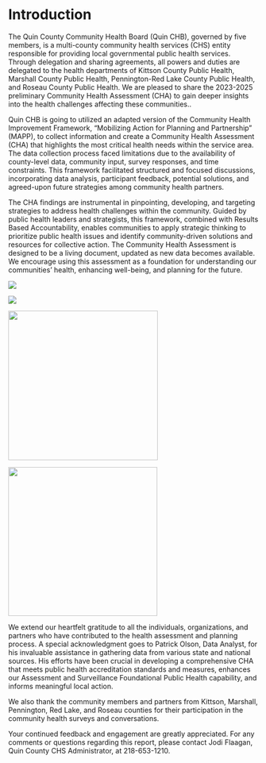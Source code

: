 # Introduction

The Quin County Community Health Board (Quin CHB), governed by five members, is a multi-county community health services (CHS) entity responsible for providing local governmental public health services. Through delegation and sharing agreements, all powers and duties are delegated to the health departments of Kittson County Public Health, Marshall County Public Health, Pennington-Red Lake County Public Health, and Roseau County Public Health. We are pleased to share the 2023-2025 preliminary Community Health Assessment (CHA) to gain deeper insights into the health challenges affecting these communities..

Quin CHB is going to utilized an adapted version of the Community Health Improvement Framework, "Mobilizing Action for Planning and Partnership" (MAPP), to collect information and create a Community Health Assessment (CHA) that highlights the most critical health needs within the service area. The data collection process faced limitations due to the availability of county-level data, community input, survey responses, and time constraints. This framework facilitated structured and focused discussions, incorporating data analysis, participant feedback, potential solutions, and agreed-upon future strategies among community health partners.

The CHA findings are instrumental in pinpointing, developing, and targeting strategies to address health challenges within the community. Guided by public health leaders and strategists, this framework, combined with Results Based Accountability, enables communities to apply strategic thinking to prioritize public health issues and identify community-driven solutions and resources for collective action. The Community Health Assessment is designed to be a living document, updated as new data becomes available. We encourage using this assessment as a foundation for understanding our communities' health, enhancing well-being, and planning for the future.

::: {.content-visible when-format="html"}
![](pages/Attachments/000_index/RBATurningtheCurve.png)

![](pages/Attachments/000_index/MAPP.png)
:::

::: {.content-visible when-format="pdf" layout-ncol="2"}
![](pages/Attachments/000_index/RBATurningtheCurve.png){fig-align="center" width="301"}

![](pages/Attachments/000_index/MAPP.png){fig-align="center" width="300"}
:::

We extend our heartfelt gratitude to all the individuals, organizations, and partners who have contributed to the health assessment and planning process. A special acknowledgment goes to Patrick Olson, Data Analyst, for his invaluable assistance in gathering data from various state and national sources. His efforts have been crucial in developing a comprehensive CHA that meets public health accreditation standards and measures, enhances our Assessment and Surveillance Foundational Public Health capability, and informs meaningful local action.

We also thank the community members and partners from Kittson, Marshall, Pennington, Red Lake, and Roseau counties for their participation in the community health surveys and conversations.

Your continued feedback and engagement are greatly appreciated. For any comments or questions regarding this report, please contact Jodi Flaagan, Quin County CHS Administrator, at 218-653-1210.
